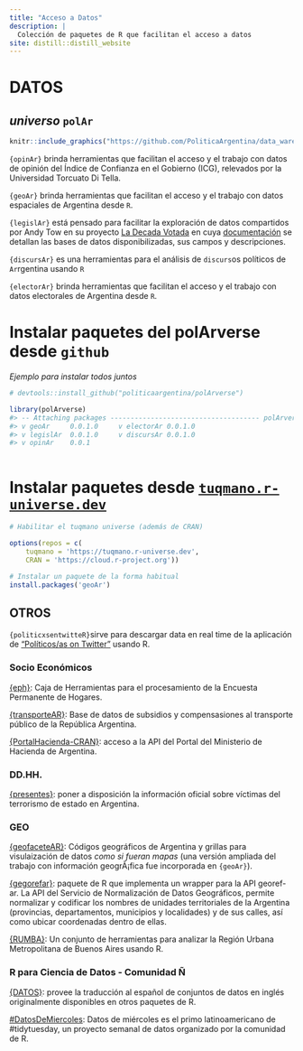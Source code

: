 ```yaml
---
title: "Acceso a Datos"
description: |
  Colección de paquetes de R que facilitan el acceso a datos
site: distill::distill_website
---
```


# DATOS

## *universo* `polAr`

```r

knitr::include_graphics("https://github.com/PoliticaArgentina/data_warehouse/raw/master/hex/collage.png")

```

`{opinAr}` brinda herramientas que facilitan el acceso y el trabajo con datos de opinión del Índice de Confianza en el Gobierno (ICG), relevados por la Universidad Torcuato Di Tella.

`{geoAr}` brinda herramientas que facilitan el acceso y el trabajo con datos espaciales de Argentina desde `R`.

`{legislAr}` está pensado para facilitar la exploración de datos compartidos por Andy Tow en su proyecto [La Decada Votada](https://andytow.com/scripts/disciplina/index-d.html) en cuya [documentación](https://andytow.com/scripts/disciplina/doc.html) se detallan las bases de datos disponibilizadas, sus campos y descripciones.

`{discursAr}` es una herramientas para el análisis de `discurs`os políticos de `Ar`rgentina usando `R`

`{electorAr}` brinda herramientas que facilitan el acceso y el trabajo con datos electorales de Argentina desde `R`.

# Instalar paquetes del polArverse desde `github`

*Ejemplo para instalar todos juntos*

```r
# devtools::install_github("politicaargentina/polArverse")

library(polArverse)
#> -- Attaching packages ------------------------------------- polArverse0.0.1.0 --
#> v geoAr     0.0.1.0     v electorAr 0.0.1.0
#> v legislAr  0.0.1.0     v discursAr 0.0.1.0
#> v opinAr    0.0.1



```

# Instalar paquetes desde [`tuqmano.r-universe.dev`](https://tuqmano.r-universe.dev/)

```r

# Habilitar el tuqmano universe (además de CRAN)

options(repos = c(
    tuqmano = 'https://tuqmano.r-universe.dev',
    CRAN = 'https://cloud.r-project.org'))

# Instalar un paquete de la forma habitual
install.packages('geoAr')


```

## OTROS

`{politicxsentwitteR}`sirve para descargar data en real time de la aplicación de ["Políticos/as on Twitter"](https://oderedes.shinyapps.io/politicosentwitter/) usando R.

### Socio Económicos

[{eph}](https://holatam.github.io/eph/): Caja de Herramientas para el procesamiento de la Encuesta Permanente de Hogares.

[{transporteAR}](https://github.com/juanifulponi/transporteAR): Base de datos de subsidios y compensasiones al transporte público de la República Argentina.

[{PortalHacienda-CRAN}](https://github.com/fmgarciadiaz/PortalHacienda-CRAN): acceso a la API del Portal del Ministerio de Hacienda de Argentina.

### DD.HH.

[{presentes}](https://diegokoz.github.io/presentes/index.html): poner a disposición la información oficial sobre víctimas del terrorismo de estado en Argentina.

### GEO

[{geofaceteAR}](https://electorarg.github.io/geofaceteAR/): Códigos geográficos de Argentina y grillas para visulaización de datos *como si fueran mapas* (una versión ampliada del trabajo con información geogrÃ¡fica fue incorporada en `{geoAr}`).

[{gegorefar}](https://github.com/pdelboca/georefar): paquete de R que implementa un wrapper para la API georef-ar. La API del Servicio de Normalización de Datos Geográficos, permite normalizar y codificar los nombres de unidades territoriales de la Argentina (provincias, departamentos, municipios y localidades) y de sus calles, así como ubicar coordenadas dentro de ellas.

[{RUMBA}](https://github.com/bitsandbricks/RUMBA): Un conjunto de herramientas para analizar la Región Urbana Metropolitana de Buenos Aires usando R.

### R para Ciencia de Datos - Comunidad Ñ

[{DATOS}](https://cienciadedatos.github.io/datos/): provee la traducción al español de conjuntos de datos en inglés originalmente disponibles en otros paquetes de R.

[\#DatosDeMiercoles](https://github.com/cienciadedatos/datos-de-miercoles): Datos de miércoles es el primo latinoamericano de \#tidytuesday, un proyecto semanal de datos organizado por la comunidad de R.

